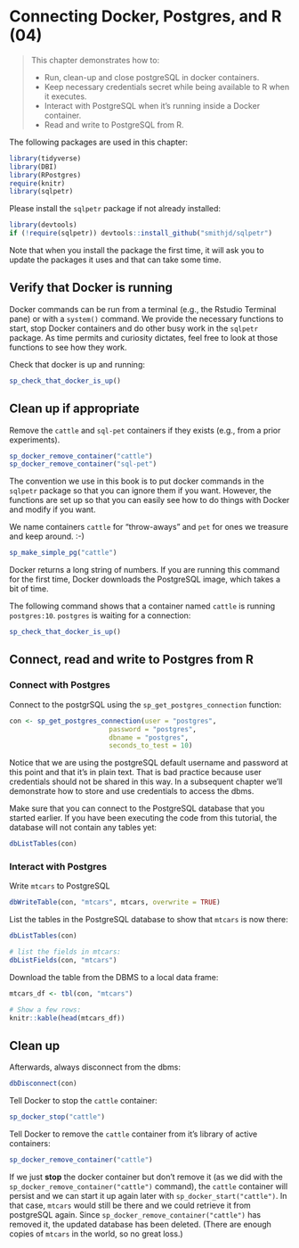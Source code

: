# Connecting Docker, Postgres, and R (04)

> This chapter demonstrates how to:
>
>  * Run, clean-up and close postgreSQL in docker containers.
>  * Keep necessary credentials secret while being available to R when it executes.
>  * Interact with PostgreSQL when it's running inside a Docker container.
>  * Read and write to PostgreSQL from R.

The following packages are used in this chapter:
```r
library(tidyverse)
library(DBI)
library(RPostgres)
require(knitr)
library(sqlpetr)
```

Please install the `sqlpetr` package if not already installed:
```r
library(devtools)
if (!require(sqlpetr)) devtools::install_github("smithjd/sqlpetr")
```
Note that when you install the package the first time, it will ask you to update the packages it uses and that can take some time.

## Verify that Docker is running

Docker commands can be run from a terminal (e.g., the Rstudio Terminal pane) or with a `system()` command.  We provide the necessary functions to start, stop Docker containers and do other busy work in the `sqlpetr` package.  As time permits and curiosity dictates, feel free to look at those functions to see how they work.

Check that docker is up and running:

```r
sp_check_that_docker_is_up()
```

## Clean up if appropriate
Remove the `cattle` and `sql-pet` containers if they exists (e.g., from a prior experiments).  
```r
sp_docker_remove_container("cattle")
sp_docker_remove_container("sql-pet")
```

The convention we use in this book is to put docker commands in the `sqlpetr` package so that you can ignore them if you want.  However, the functions are set up so that you can easily see how to do things with Docker and modify if you want.

We name containers `cattle` for "throw-aways" and `pet` for ones we treasure and keep around.  :-)
```r
sp_make_simple_pg("cattle")

```

Docker returns a long string of numbers.  If you are running this command for the first time, Docker downloads the PostgreSQL image, which takes a bit of time.

The following command shows that a container named `cattle` is running `postgres:10`.  `postgres` is waiting for a connection:
```r
sp_check_that_docker_is_up()

```
## Connect, read and write to Postgres from R


### Connect with Postgres

Connect to the postgrSQL using the `sp_get_postgres_connection` function:
```r
con <- sp_get_postgres_connection(user = "postgres",
                         password = "postgres",
                         dbname = "postgres",
                         seconds_to_test = 10)
```
Notice that we are using the postgreSQL default username and password at this point and that it's in plain text. That is bad practice because user credentials should not be shared in this way.  In a subsequent chapter we'll demonstrate how to store and use credentials to access the dbms.

Make sure that you can connect to the PostgreSQL database that you started earlier. If you have been executing the code from this tutorial, the database will not contain any tables yet:

```r
dbListTables(con)
```

### Interact with Postgres

Write `mtcars` to PostgreSQL
```r
dbWriteTable(con, "mtcars", mtcars, overwrite = TRUE)
```

List the tables in the PostgreSQL database to show that `mtcars` is now there:

```r
dbListTables(con)

# list the fields in mtcars:
dbListFields(con, "mtcars")
```

Download the table from the DBMS to a local data frame:
```r
mtcars_df <- tbl(con, "mtcars")

# Show a few rows:
knitr::kable(head(mtcars_df))
```

## Clean up

Afterwards, always disconnect from the dbms:
```r
dbDisconnect(con)
```
Tell Docker to stop the `cattle` container:
```r
sp_docker_stop("cattle")
```

Tell Docker to remove the `cattle` container from it's library of active containers:
```r
sp_docker_remove_container("cattle")
```

If we just **stop** the docker container but don't remove it (as we did with the `sp_docker_remove_container("cattle")` command), the `cattle` container will persist and we can start it up again later with `sp_docker_start("cattle")`.  In that case, `mtcars` would still be there and we could retrieve it from postgreSQL again.  Since `sp_docker_remove_container("cattle")`  has removed it, the updated database has been deleted.  (There are enough copies of `mtcars` in the world, so no great loss.)
